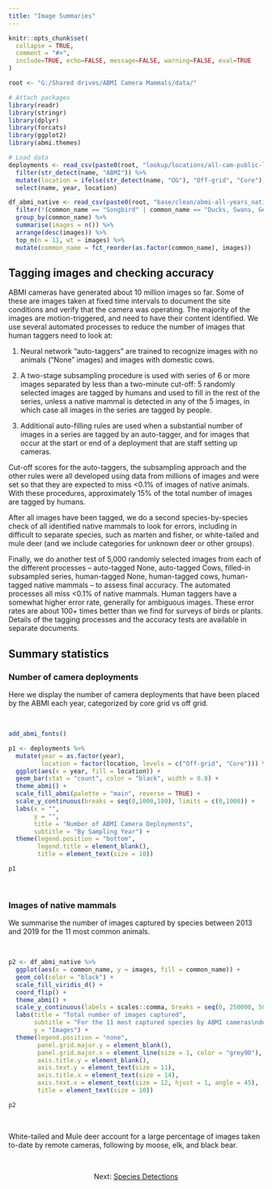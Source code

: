 ```yaml
---
title: "Image Summaries"
---
```


```r

knitr::opts_chunk$set(
  collapse = TRUE,
  comment = "#>",
  include=TRUE, echo=FALSE, message=FALSE, warning=FALSE, eval=TRUE
)

root <- "G:/Shared drives/ABMI Camera Mammals/data/"

# Attach packages
library(readr)
library(stringr)
library(dplyr)
library(forcats)
library(ggplot2)
library(abmi.themes)

# Load data
deployments <- read_csv(paste0(root, "lookup/locations/all-cam-public-locations_2020-07-31.csv")) %>%
  filter(str_detect(name, "ABMI")) %>%
  mutate(location = ifelse(str_detect(name, "OG"), "Off-grid", "Core")) %>%
  select(name, year, location)

df_abmi_native <- read_csv(paste0(root, "base/clean/abmi-all-years_native-sp_clean_2020-06-25.csv")) %>%
  filter(!(common_name == "Songbird" | common_name == "Ducks, Swans, Geese")) %>%
  group_by(common_name) %>%
  summarise(images = n()) %>%
  arrange(desc(images)) %>%
  top_n(n = 11, wt = images) %>%
  mutate(common_name = fct_reorder(as.factor(common_name), images))

```

## Tagging images and checking accuracy

ABMI cameras have generated about 10 million images so far. Some of these are images taken at fixed time intervals to document the site conditions and verify that the camera was operating. The majority of the images are motion-triggered, and need to have their content identified. We use several automated processes to reduce the number of images that human taggers need to look at:

  1. Neural network “auto-taggers” are trained to recognize images with no animals (“None” images) and images with domestic cows.
  
  2. A two-stage subsampling procedure is used with series of 6 or more images separated by less than a two-minute cut-off: 5 randomly selected images are tagged by humans and used to fill in the rest of the series, unless a native mammal is detected in any of the 5 images, in which case all images in the series are tagged by people.
  
  3. Additional auto-filling rules are used when a substantial number of images in a series are tagged by an auto-tagger, and for images that occur at the start or end of a deployment that are staff setting up cameras.
  
Cut-off scores for the auto-taggers, the subsampling approach and the other rules were all developed using data from millions of images and were set so that they are expected to miss <0.1% of images of native animals.  With these procedures, approximately 15% of the total number of images are tagged by humans.

After all images have been tagged, we do a second species-by-species check of all identified native mammals to look for errors, including in difficult to separate species, such as marten and fisher, or white-tailed and mule deer (and we include categories for unknown deer or other groups).

Finally, we do another test of 5,000 randomly selected images from each of the different processes – auto-tagged None, auto-tagged Cows, filled-in subsampled series, human-tagged None, human-tagged cows, human-tagged native mammals – to assess final accuracy. The automated processes all miss <0.1% of native mammals. Human taggers have a somewhat higher error rate, generally for ambiguous images. These error rates are about 100+ times better than we find for surveys of birds or plants. Details of the tagging processes and the accuracy tests are available in separate documents.

## Summary statistics

### Number of camera deployments

Here we display the number of camera deployments that have been placed by the ABMI each year, categorized by core grid vs off grid.

<br>

```r

add_abmi_fonts()

p1 <- deployments %>%
  mutate(year = as.factor(year),
         location = factor(location, levels = c("Off-grid", "Core"))) %>%
  ggplot(aes(x = year, fill = location)) +
  geom_bar(stat = "count", color = "black", width = 0.8) +
  theme_abmi() +
  scale_fill_abmi(palette = "main", reverse = TRUE) +
  scale_y_continuous(breaks = seq(0,1000,100), limits = c(0,1000)) +
  labs(x = "",
       y = "",
       title = "Number of ABMI Camera Deployments",
       subtitle = "By Sampling Year") +
  theme(legend.position = "bottom",
        legend.title = element_blank(),
        title = element_text(size = 10))

p1

```

<br>

### Images of native mammals

We summarise the number of images captured by species between 2013 and 2019 for the 11 most common animals. 

<br>

```r

p2 <- df_abmi_native %>%
  ggplot(aes(x = common_name, y = images, fill = common_name)) +
  geom_col(color = "black") +
  scale_fill_viridis_d() +
  coord_flip() +
  theme_abmi() +
  scale_y_continuous(labels = scales::comma, breaks = seq(0, 250000, 50000)) +
  labs(title = "Total number of images captured",
       subtitle = "For the 11 most captured species by ABMI cameras\ndeployed from 2013-2019.",
       y = "Images") +
  theme(legend.position = "none",
        panel.grid.major.y = element_blank(),
        panel.grid.major.x = element_line(size = 1, color = "grey90"),
        axis.title.y = element_blank(),
        axis.text.y = element_text(size = 11),
        axis.title.x = element_text(size = 14),
        axis.text.x = element_text(size = 12, hjust = 1, angle = 45),
        title = element_text(size = 10))

p2

```

<br>

White-tailed and Mule deer account for a large percentage of images taken to-date by remote cameras, following by moose, elk, and black bear.

<br>

<center>
Next: [Species Detections](link)
</center>

<br>

